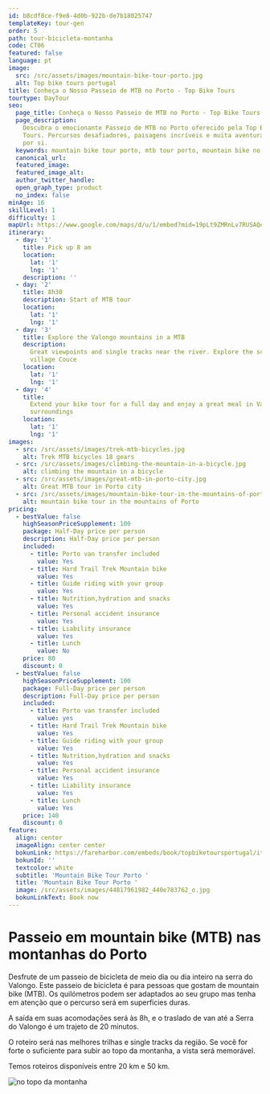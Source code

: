 ```yaml
---
id: b8cdf8ce-f9e8-4d0b-922b-de7b18025747
templateKey: tour-gen
order: 5
path: tour-bicicleta-montanha
code: CT06
featured: false
language: pt
image:
  src: /src/assets/images/mountain-bike-tour-porto.jpg
  alt: Top bike tours portugal
title: Conheça o Nosso Passeio de MTB no Porto - Top Bike Tours
tourtype: DayTour
seo:
  page_title: Conheça o Nosso Passeio de MTB no Porto - Top Bike Tours
  page_description:
    Descubra o emocionante Passeio de MTB no Porto oferecido pela Top Bike
    Tours. Percursos desafiadores, paisagens incríveis e muita aventura esperam
    por si.
  keywords: mountain bike tour porto, mtb tour porto, mountain bike no porto
  canonical_url:
  featured_image:
  featured_image_alt:
  author_twitter_handle:
  open_graph_type: product
  no_index: false
minAge: 16
skillLevel: 1
difficulty: 1
mapUrl: https://www.google.com/maps/d/u/1/embed?mid=19pLt9ZMRnLv7RUSAQqpybO9X-oNSSOhV
itinerary:
  - day: '1'
    title: Pick up 8 am
    location:
      lat: '1'
      lng: '1'
    description: ''
  - day: '2'
    title: 8h30
    description: Start of MTB tour
    location:
      lat: '1'
      lng: '1'
  - day: '3'
    title: Explore the Valongo mountains in a MTB
    description:
      Great viewpoints and single tracks near the river. Explore the schist
      village Couce
    location:
      lat: '1'
      lng: '1'
  - day: '4'
    title:
      Extend your bike tour for a full day and enjoy a great meal in Valongo
      surroundings
    location:
      lat: '1'
      lng: '1'
images:
  - src: /src/assets/images/trek-mtb-bicycles.jpg
    alt: Trek MTB bicycles 18 gears
  - src: /src/assets/images/climbing-the-mountain-in-a-bicycle.jpg
    alt: climbing the mountain in a bicycle
  - src: /src/assets/images/great-mtb-in-porto-city.jpg
    alt: Great MTB tour in Porto city
  - src: /src/assets/images/mountain-bike-tour-in-the-mountains-of-porto-portugal.jpg
    alt: mountain bike tour in the mountains of Porto
pricing:
  - bestValue: false
    highSeasonPriceSupplement: 100
    package: Half-Day price per person
    description: Half-Day price per person
    included:
      - title: Porto van transfer included
        value: Yes
      - title: Hard Trail Trek Mountain bike
        value: Yes
      - title: Guide riding with your group
        value: Yes
      - title: Nutrition,hydration and snacks
        value: Yes
      - title: Personal accident insurance
        value: Yes
      - title: Liability insurance
        value: Yes
      - title: Lunch
        value: No
    price: 80
    discount: 0
  - bestValue: false
    highSeasonPriceSupplement: 100
    package: Full-Day price per person
    description: Full-Day price per person
    included:
      - title: Porto van transfer included
        value: yes
      - title: Hard Trail Trek Mountain bike
        value: Yes
      - title: Guide riding with your group
        value: Yes
      - title: Nutrition,hydration and snacks
        value: Yes
      - title: Personal accident insurance
        value: Yes
      - title: Liability insurance
        value: Yes
      - title: Lunch
        value: Yes
    price: 140
    discount: 0
feature:
  align: center
  imageAlign: center center
  bokunLink: https://fareharbor.com/embeds/book/topbiketoursportugal/items/268413/?full-items=yes&flow=479507
  bokunId: ''
  textcolor: white
  subtitle: 'Mountain Bike Tour Porto '
  title: 'Mountain Bike Tour Porto '
  image: /src/assets/images/44817961982_440e783762_o.jpg
  bokunLinkText: Book now
---
```


# Passeio em mountain bike (MTB) nas montanhas do Porto

Desfrute de um passeio de bicicleta de meio dia ou dia inteiro na serra do
Valongo. Este passeio de bicicleta é para pessoas que gostam de mountain bike
(MTB). Os quilómetros podem ser adaptados ao seu grupo mas tenha em atenção que
o percurso será em superfícies duras.

A saída em suas acomodações será às 8h, e o traslado de van até a Serra do
Valongo é um trajeto de 20 minutos.

O roteiro será nas melhores trilhas e single tracks da região. Se você for forte
o suficiente para subir ao topo da montanha, a vista será memorável.

Temos roteiros disponíveis entre 20 km e 50 km.

![no topo da montanha](/src/assets/images/mtb-tour-top-of-the-mountain.jpg 'tour de MTB no Porto em Portugal')
